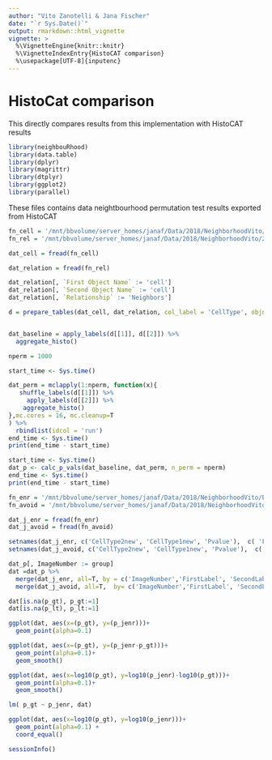 ```yaml
---
author: "Vito Zanotelli & Jana Fischer"
date: "`r Sys.Date()`"
output: rmarkdown::html_vignette
vignette: >
  %\VignetteEngine{knitr::knitr}
  %\VignetteIndexEntry{HistoCAT comparison}
  %\usepackage[UTF-8]{inputenc}
---
```

# HistoCat comparison

This directly compares results from this implementation with HistoCAT results


```r
library(neighbouRhood)
library(data.table)
library(dplyr)
library(magrittr)
library(dtplyr)
library(ggplot2)
library(parallel)
```
These files contains data neightbourhood permutation test results exported from HistoCAT
```r
fn_cell = '/mnt/bbvolume/server_homes/janaf/Data/2018/NeighborhoodVito/20180727_celldata.csv'
fn_rel = '/mnt/bbvolume/server_homes/janaf/Data/2018/NeighborhoodVito/20180727_reldata.csv'
```
```r
dat_cell = fread(fn_cell)

dat_relation = fread(fn_rel)

dat_relation[, `First Object Name` := 'cell']
dat_relation[, `Second Object Name` := 'cell']
dat_relation[, `Relationship` := 'Neighbors']
```

```r
d = prepare_tables(dat_cell, dat_relation, col_label = 'CellType', objname = 'cell', col_group = NULL)


dat_baseline = apply_labels(d[[1]], d[[2]]) %>%
  aggregate_histo()
```



```r
nperm = 1000
```


```r
start_time <- Sys.time()

dat_perm = mclapply(1:nperm, function(x){
   shuffle_labels(d[[1]]) %>%
     apply_labels(d[[2]]) %>%
    aggregate_histo()
},mc.cores = 16, mc.cleanup=T
) %>%
  rbindlist(idcol = 'run') 
end_time <- Sys.time()
print(end_time - start_time)
```


```r
start_time <- Sys.time()
dat_p <- calc_p_vals(dat_baseline, dat_perm, n_perm = nperm) 
end_time <- Sys.time()
print(end_time - start_time)
```



```r
fn_enr = '/mnt/bbvolume/server_homes/janaf/Data/2018/NeighborhoodVito/PvalsNicolasData_enrichment.csv'
fn_avoid = '/mnt/bbvolume/server_homes/janaf/Data/2018/NeighborhoodVito/PvalsNicolasData_avoidence.csv'

dat_j_enr = fread(fn_enr)
dat_j_avoid = fread(fn_avoid)
```



```r
setnames(dat_j_enr, c('CellType2new', 'CellType1new', 'Pvalue'),  c( 'FirstLabel', 'SecondLabel', 'p_jenr'))
setnames(dat_j_avoid, c('CellType2new', 'CellType1new', 'Pvalue'),  c( 'FirstLabel', 'SecondLabel', 'p_javoid'))
```



```r
dat_p[, ImageNumber := group]
dat =dat_p %>%
  merge(dat_j_enr, all=T, by = c('ImageNumber','FirstLabel', 'SecondLabel')) %>%
  merge(dat_j_avoid, all=T,  by= c('ImageNumber','FirstLabel', 'SecondLabel'))
```

```r
dat[is.na(p_gt), p_gt:=1]
dat[is.na(p_lt), p_lt:=1]
```




```r
ggplot(dat, aes(x=(p_gt), y=(p_jenr)))+
  geom_point(alpha=0.1)
```
```r
ggplot(dat, aes(x=(p_gt), y=(p_jenr-p_gt)))+
  geom_point(alpha=0.1)+
  geom_smooth()
```

```r
ggplot(dat, aes(x=log10(p_gt), y=log10(p_jenr)-log10(p_gt)))+
  geom_point(alpha=0.1)+
  geom_smooth()
```

```r
lm( p_gt ~ p_jenr, dat)
```

```r
ggplot(dat, aes(x=log10(p_gt), y=log10(p_jenr)))+
  geom_point(alpha=0.1) +
  coord_equal()
```


```r
sessionInfo()
```

